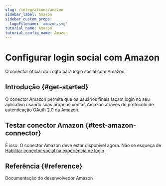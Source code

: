 ```yaml
---
slug: /integrations/amazon
sidebar_label: Amazon
sidebar_custom_props:
  logoFilename: 'amazon.svg'
tutorial_name: Amazon
tutorial_config_name: Amazon
---
```




# Configurar login social com Amazon

O conector oficial do Logto para login social com Amazon.

<GuideTip />

## Introdução \{#get-started}

O conector Amazon permite que os usuários finais façam login no seu aplicativo usando suas próprias contas Amazon através do protocolo de autenticação OAuth 2.0 da Amazon.

<Integration />

## Testar conector Amazon \{#test-amazon-connector}

É isso. O conector Amazon deve estar disponível agora. Não se esqueça de [Habilitar conector social na experiência de login](/connectors/social-connectors/#enable-social-sign-in).

## Referência \{#reference}

<Url href="https://developer.amazon.com/loginwithamazon/console/site/lwa/overview.html">
  Documentação do desenvolvedor Amazon
</Url>